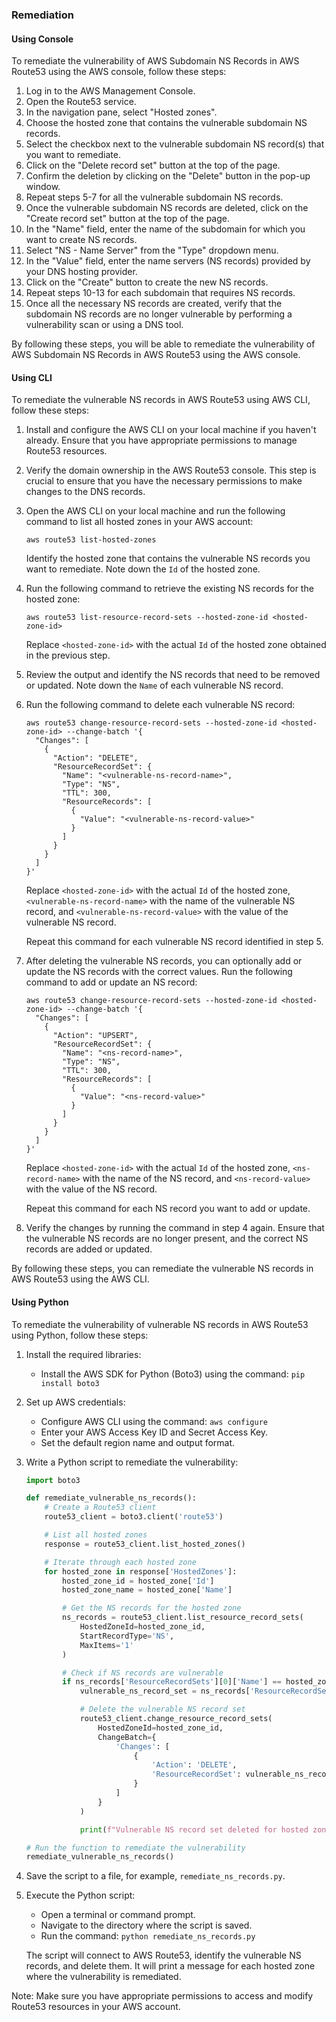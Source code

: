 ### Remediation

#### Using Console

To remediate the vulnerability of AWS Subdomain NS Records in AWS Route53 using the AWS console, follow these steps:

1. Log in to the AWS Management Console.
2. Open the Route53 service.
3. In the navigation pane, select "Hosted zones".
4. Choose the hosted zone that contains the vulnerable subdomain NS records.
5. Select the checkbox next to the vulnerable subdomain NS record(s) that you want to remediate.
6. Click on the "Delete record set" button at the top of the page.
7. Confirm the deletion by clicking on the "Delete" button in the pop-up window.
8. Repeat steps 5-7 for all the vulnerable subdomain NS records.
9. Once the vulnerable subdomain NS records are deleted, click on the "Create record set" button at the top of the page.
10. In the "Name" field, enter the name of the subdomain for which you want to create NS records.
11. Select "NS - Name Server" from the "Type" dropdown menu.
12. In the "Value" field, enter the name servers (NS records) provided by your DNS hosting provider.
13. Click on the "Create" button to create the new NS records.
14. Repeat steps 10-13 for each subdomain that requires NS records.
15. Once all the necessary NS records are created, verify that the subdomain NS records are no longer vulnerable by performing a vulnerability scan or using a DNS tool.

By following these steps, you will be able to remediate the vulnerability of AWS Subdomain NS Records in AWS Route53 using the AWS console.

#### Using CLI

To remediate the vulnerable NS records in AWS Route53 using AWS CLI, follow these steps:

1. Install and configure the AWS CLI on your local machine if you haven't already. Ensure that you have appropriate permissions to manage Route53 resources.

2. Verify the domain ownership in the AWS Route53 console. This step is crucial to ensure that you have the necessary permissions to make changes to the DNS records.

3. Open the AWS CLI on your local machine and run the following command to list all hosted zones in your AWS account:

   ```
   aws route53 list-hosted-zones
   ```

   Identify the hosted zone that contains the vulnerable NS records you want to remediate. Note down the `Id` of the hosted zone.

4. Run the following command to retrieve the existing NS records for the hosted zone:

   ```
   aws route53 list-resource-record-sets --hosted-zone-id <hosted-zone-id>
   ```

   Replace `<hosted-zone-id>` with the actual `Id` of the hosted zone obtained in the previous step.

5. Review the output and identify the NS records that need to be removed or updated. Note down the `Name` of each vulnerable NS record.

6. Run the following command to delete each vulnerable NS record:

   ```
   aws route53 change-resource-record-sets --hosted-zone-id <hosted-zone-id> --change-batch '{
     "Changes": [
       {
         "Action": "DELETE",
         "ResourceRecordSet": {
           "Name": "<vulnerable-ns-record-name>",
           "Type": "NS",
           "TTL": 300,
           "ResourceRecords": [
             {
               "Value": "<vulnerable-ns-record-value>"
             }
           ]
         }
       }
     ]
   }'
   ```

   Replace `<hosted-zone-id>` with the actual `Id` of the hosted zone, `<vulnerable-ns-record-name>` with the name of the vulnerable NS record, and `<vulnerable-ns-record-value>` with the value of the vulnerable NS record.

   Repeat this command for each vulnerable NS record identified in step 5.

7. After deleting the vulnerable NS records, you can optionally add or update the NS records with the correct values. Run the following command to add or update an NS record:

   ```
   aws route53 change-resource-record-sets --hosted-zone-id <hosted-zone-id> --change-batch '{
     "Changes": [
       {
         "Action": "UPSERT",
         "ResourceRecordSet": {
           "Name": "<ns-record-name>",
           "Type": "NS",
           "TTL": 300,
           "ResourceRecords": [
             {
               "Value": "<ns-record-value>"
             }
           ]
         }
       }
     ]
   }'
   ```

   Replace `<hosted-zone-id>` with the actual `Id` of the hosted zone, `<ns-record-name>` with the name of the NS record, and `<ns-record-value>` with the value of the NS record.

   Repeat this command for each NS record you want to add or update.

8. Verify the changes by running the command in step 4 again. Ensure that the vulnerable NS records are no longer present, and the correct NS records are added or updated.

By following these steps, you can remediate the vulnerable NS records in AWS Route53 using the AWS CLI.

#### Using Python

To remediate the vulnerability of vulnerable NS records in AWS Route53 using Python, follow these steps:

1. Install the required libraries:
   - Install the AWS SDK for Python (Boto3) using the command: `pip install boto3`

2. Set up AWS credentials:
   - Configure AWS CLI using the command: `aws configure`
   - Enter your AWS Access Key ID and Secret Access Key.
   - Set the default region name and output format.

3. Write a Python script to remediate the vulnerability:
   ```python
   import boto3

   def remediate_vulnerable_ns_records():
       # Create a Route53 client
       route53_client = boto3.client('route53')

       # List all hosted zones
       response = route53_client.list_hosted_zones()

       # Iterate through each hosted zone
       for hosted_zone in response['HostedZones']:
           hosted_zone_id = hosted_zone['Id']
           hosted_zone_name = hosted_zone['Name']

           # Get the NS records for the hosted zone
           ns_records = route53_client.list_resource_record_sets(
               HostedZoneId=hosted_zone_id,
               StartRecordType='NS',
               MaxItems='1'
           )

           # Check if NS records are vulnerable
           if ns_records['ResourceRecordSets'][0]['Name'] == hosted_zone_name and len(ns_records['ResourceRecordSets']) > 1:
               vulnerable_ns_record_set = ns_records['ResourceRecordSets'][0]

               # Delete the vulnerable NS record set
               route53_client.change_resource_record_sets(
                   HostedZoneId=hosted_zone_id,
                   ChangeBatch={
                       'Changes': [
                           {
                               'Action': 'DELETE',
                               'ResourceRecordSet': vulnerable_ns_record_set
                           }
                       ]
                   }
               )

               print(f"Vulnerable NS record set deleted for hosted zone: {hosted_zone_name}")

   # Run the function to remediate the vulnerability
   remediate_vulnerable_ns_records()
   ```

4. Save the script to a file, for example, `remediate_ns_records.py`.

5. Execute the Python script:
   - Open a terminal or command prompt.
   - Navigate to the directory where the script is saved.
   - Run the command: `python remediate_ns_records.py`

   The script will connect to AWS Route53, identify the vulnerable NS records, and delete them. It will print a message for each hosted zone where the vulnerability is remediated.

Note: Make sure you have appropriate permissions to access and modify Route53 resources in your AWS account.

